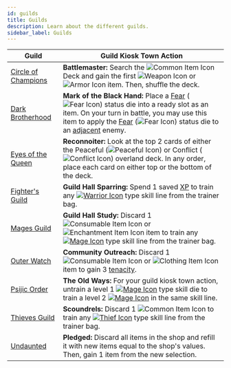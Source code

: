 ```yaml
---
id: guilds
title: Guilds
description: Learn about the different guilds.
sidebar_label: Guilds
---
```


| Guild                  | Guild Kiosk Town Action |
|------------------------|-------------|
| [Circle of Champions](/docs/all/guilds/circle-of-champions)    | **Battlemaster:** Search the <img src="/icons/common-item.svg" alt="Common Item Icon" class="icon-svg" /> Deck and gain the first <img src="/icons/weapon.svg" alt="Weapon Icon" class="icon-svg" /> or <img src="/icons/armor.svg" alt="Armor Icon" class="icon-svg" /> item. Then, shuffle the deck. |
| [Dark Brotherhood](/docs/all/guilds/dark-brotherhood) | **Mark of the Black Hand:** Place a [Fear](/docs/all/status-effects/fear) (<img src="/icons/fear.svg" alt="Fear Icon" class="icon-svg" />) status die into a ready slot as an item. On your turn in battle, you may use this item to apply the [Fear](/docs/all/status-effects/fear) (<img src="/icons/fear.svg" alt="Fear Icon" class="icon-svg" />) status die to an [adjacent](/docs/all/glossary/adjacent) enemy. |
| [Eyes of the Queen](/docs/all/guilds/eyes-of-the-queen) | **Reconnoiter:** Look at the top 2 cards of either the Peaceful (<img src="/icons/peaceful.svg" alt="Peaceful Icon" class="icon-svg" />) or Conflict (<img src="/icons/conflict.svg" alt="Conflict Icon" class="icon-svg" />) overland deck. In any order, place each card on either top or the bottom of the deck. |
| [Fighter's Guild](/docs/all/guilds/fighters-guild) | **Guild Hall Sparring:** Spend 1 saved [XP](/docs/all/glossary/xp) to train any [<img src="/icons/warrior.svg" alt="Warrior Icon" class="icon-svg" />](/docs/category/warrior-skills/) type skill line from the trainer bag. |
| [Mages Guild](/docs/all/guilds/mages-guild) | **Guild Hall Study:** Discard 1 <img src="/icons/consumable.svg" alt="Consumable Item Icon" class="icon-svg" /> or <img src="/icons/enchantment.svg" alt="Enchantment Item Icon" class="icon-svg" /> item to train any [<img src="/icons/mage.svg" alt="Mage Icon" class="icon-svg" />](/docs/category/mage-skills) type skill line from the trainer bag.  |
| [Outer Watch](/docs/all/guilds/outer-watch) | **Community Outreach:** Discard 1 <img src="/icons/consumable.svg" alt="Consumable Item Icon" class="icon-svg" /> or <img src="/icons/clothing.svg" alt="Clothing Item Icon" class="icon-svg" /> item to gain 3 [tenacity](/docs/all/glossary/tenacity). |
| [Psijic Order](/docs/all/guilds/psijic-order) | **The Old Ways:** For your guild kiosk town action, untrain a level 1 [<img src="/icons/mage.svg" alt="Mage Icon" class="icon-svg" />](/docs/category/mage-skills) type skill die to train a level 2 [<img src="/icons/mage.svg" alt="Mage Icon" class="icon-svg" />](/docs/category/mage-skills) in the same skill line. |
| [Thieves Guild](/docs/all/guilds/thieves-guild) | **Scoundrels:** Discard 1 <img src="/icons/common-item.svg" alt="Common Item Icon" class="icon-svg" /> to train any [<img src="/icons/thief.svg" alt="Thief Icon" class="icon-svg" />](/docs/category/thief-skills) type skill line from the trainer bag. |
| [Undaunted](/docs/all/guilds/undaunted) | **Pledged:** Discard all items in the shop and refill it with new items equal to the shop's values. Then, gain 1 item from the new selection. |
